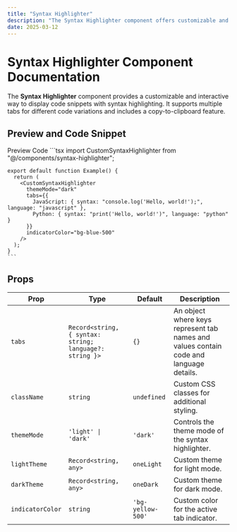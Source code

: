 ```yaml
---
title: "Syntax Highlighter"
description: "The Syntax Highlighter component offers customizable and interactive syntax highlighting for code snippets, supporting multiple languages, tabs for variations, and a copy-to-clipboard feature."
date: 2025-03-12
---
```


# Syntax Highlighter Component Documentation

The **Syntax Highlighter** component provides a customizable and interactive way to display code snippets with syntax highlighting. It supports multiple tabs for different code variations and includes a copy-to-clipboard feature.

## Preview and Code Snippet

<Tabs defaultValue="preview" size="sm" className="w-full">
  <TabsList className="grid w-full md:w-[30%] grid-cols-2">
    <Tab value="preview">Preview</Tab>
    <Tab value="code">Code</Tab>
  </TabsList>
  <TabsContent value="preview">
    <Preview>
      <CustomSyntaxHighlighter
        className="xs:w-auto md:w-[60%]"
        themeMode="dark"
        tabs={{
          JavaScript: { syntax: "console.log('Hello, world!');", language: "javascript" },
          Python: { syntax: "print('Hello, world!')", language: "python" }
        }}
        indicatorColor="bg-blue-500"
      />
    </Preview>
  </TabsContent>
  <TabsContent value="code">
    ```tsx
    import CustomSyntaxHighlighter from "@/components/syntax-highlighter";

    export default function Example() {
      return (
        <CustomSyntaxHighlighter
          themeMode="dark"
          tabs={{
            JavaScript: { syntax: "console.log('Hello, world!');", language: "javascript" },
            Python: { syntax: "print('Hello, world!')", language: "python" }
          }}
          indicatorColor="bg-blue-500"
        />
      );
    }
    ```
  </TabsContent>
</Tabs>

## Props

| Prop            | Type                              | Default  | Description |
|---------------|---------------------------------|---------|-------------|
| `tabs`       | `Record<string, { syntax: string; language?: string }>` | `{}` | An object where keys represent tab names and values contain code and language details. |
| `className`  | `string` | `undefined` | Custom CSS classes for additional styling. |
| `themeMode`  | `'light' \| 'dark'` | `'dark'` | Controls the theme mode of the syntax highlighter. |
| `lightTheme` | `Record<string, any>` | `oneLight` | Custom theme for light mode. |
| `darkTheme`  | `Record<string, any>` | `oneDark` | Custom theme for dark mode. |
| `indicatorColor` | `string` | `'bg-yellow-500'` | Custom color for the active tab indicator. |


